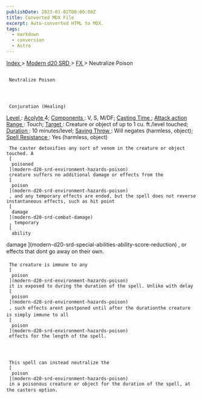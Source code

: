 ```yaml
---
publishDate: 2023-01-02T00:00:00Z
title: Converted MDX File
excerpt: Auto-converted HTML to MDX.
tags:
  - markdown
  - conversion
  - Astro
---
```







[
      Index
     ](-index)
     >
     [
      Modern d20 SRD
     ](modern-d20-srd-index)
     >
     [
      FX
     ](modern-d20-srd-fx-index)
     > Neutralize Poison
    





## 
     Neutralize Poison
    



     Conjuration (Healing)
    



[
      Level
     ](modern-d20-srd-fx-level)
     :
     [
      Acolyte
     ](modern-d20-srd-classes-advanced-acolyte)
     4;
     [
      Components
     ](modern-d20-srd-fx-components)
     : V, S, M/DF;
     [
      Casting Time
     ](modern-d20-srd-fx-casting-time)
     ;
     [
      Attack action
     ](modern-d20-srd-combat-attack-actions)
[
      Range
     ](modern-d20-srd-fx-range)
     : Touch;
     [
      Target
     ](modern-d20-srd-fx-target)
     : Creature or object of up to 1 cu. ft./level touched;
     [
      Duration
     ](modern-d20-srd-fx-duration)
     :  10 minutes/level;
     [
      Saving Throw
     ](modern-d20-srd-basics-saving-throws)
     : Will negates (harmless, object);
     [
      Spell Resistance
     ](modern-d20-srd-special-abilities-spell-resistance)
     : Yes (harmless, object)
    



     The caster detoxifies any sort of venom in the creature or object touched. A
     [
      poisoned
     ](modern-d20-srd-environment-hazards-poison)
     creature suffers no additional damage or effects from the
     [
      poison
     ](modern-d20-srd-environment-hazards-poison)
     , and any temporary effects are ended, but the spell does not reverse instantaneous effects, such as hit point
     [
      damage
     ](modern-d20-srd-combat-damage)
     , temporary
     [
      ability
damage
     ](modern-d20-srd-special-abilities-ability-score-reduction)
     , or effects that dont go away on their own.
    



     The creature is immune to any
     [
      poison
     ](modern-d20-srd-environment-hazards-poison)
     it is exposed to during the duration of the spell. Unlike with delay
     [
      poison
     ](modern-d20-srd-environment-hazards-poison)
     , such effects arent postponed until after the durationthe creature is simply immune to all
     [
      poison
     ](modern-d20-srd-environment-hazards-poison)
     effects for the length of the spell.
    



     This spell can instead neutralize the
     [
      poison
     ](modern-d20-srd-environment-hazards-poison)
     in a poisonous creature or object for the duration of the spell, at the casters option.
    




